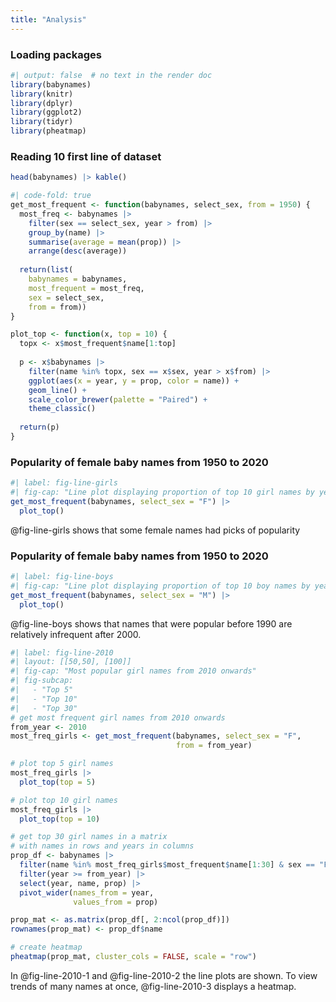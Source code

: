 ```yaml
---
title: "Analysis"
---
```


### Loading packages

```r
#| output: false  # no text in the render doc
library(babynames)
library(knitr)
library(dplyr)
library(ggplot2)
library(tidyr)
library(pheatmap)
```

### Reading 10 first line of dataset
```r
head(babynames) |> kable()
```

```r
#| code-fold: true
get_most_frequent <- function(babynames, select_sex, from = 1950) {
  most_freq <- babynames |>
    filter(sex == select_sex, year > from) |>
    group_by(name) |>
    summarise(average = mean(prop)) |>
    arrange(desc(average))
    
  return(list(
    babynames = babynames,
    most_frequent = most_freq,
    sex = select_sex,
    from = from))
}

plot_top <- function(x, top = 10) {
  topx <- x$most_frequent$name[1:top]
  
  p <- x$babynames |>
    filter(name %in% topx, sex == x$sex, year > x$from) |>
    ggplot(aes(x = year, y = prop, color = name)) +
    geom_line() +
    scale_color_brewer(palette = "Paired") +
    theme_classic()
  
  return(p)
}
```

### Popularity of female baby names from 1950 to 2020
```r
#| label: fig-line-girls
#| fig-cap: "Line plot displaying proportion of top 10 girl names by year"
get_most_frequent(babynames, select_sex = "F") |>
  plot_top()
```

@fig-line-girls shows that some female names had picks of popularity

### Popularity of female baby names from 1950 to 2020
```r
#| label: fig-line-boys
#| fig-cap: "Line plot displaying proportion of top 10 boy names by year"
get_most_frequent(babynames, select_sex = "M") |>
  plot_top()
```

@fig-line-boys shows that names that were popular before 1990 are relatively infrequent after 2000. 

```r
#| label: fig-line-2010
#| layout: [[50,50], [100]]
#| fig-cap: "Most popular girl names from 2010 onwards"
#| fig-subcap: 
#|   - "Top 5"
#|   - "Top 10"
#|   - "Top 30"
# get most frequent girl names from 2010 onwards
from_year <- 2010
most_freq_girls <- get_most_frequent(babynames, select_sex = "F",
                                     from = from_year)

# plot top 5 girl names
most_freq_girls |>
  plot_top(top = 5)

# plot top 10 girl names
most_freq_girls |>
  plot_top(top = 10)

# get top 30 girl names in a matrix
# with names in rows and years in columns
prop_df <- babynames |> 
  filter(name %in% most_freq_girls$most_frequent$name[1:30] & sex == "F") |>
  filter(year >= from_year) |> 
  select(year, name, prop) |>
  pivot_wider(names_from = year,
              values_from = prop)

prop_mat <- as.matrix(prop_df[, 2:ncol(prop_df)])
rownames(prop_mat) <- prop_df$name

# create heatmap
pheatmap(prop_mat, cluster_cols = FALSE, scale = "row")
```

In @fig-line-2010-1 and @fig-line-2010-2 the line plots are shown. To view trends of many names at once, @fig-line-2010-3 displays a heatmap.